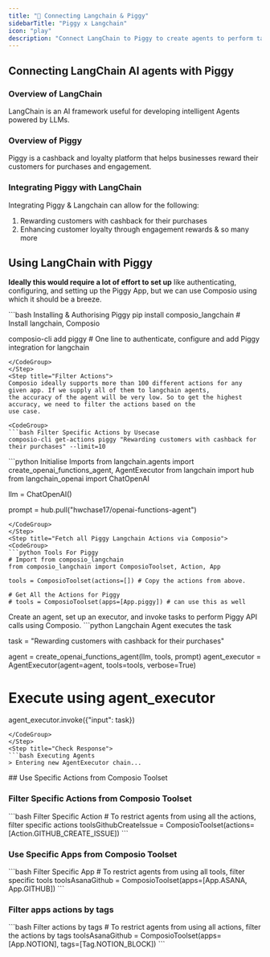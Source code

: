 ```yaml
---
title: "🚀 Connecting Langchain & Piggy"
sidebarTitle: "Piggy x Langchain"
icon: "play"
description: "Connect LangChain to Piggy to create agents to perform tasks using natural language"
---
```


## Connecting LangChain AI agents with Piggy

### Overview of LangChain

LangChain is an AI framework useful for developing intelligent Agents powered by LLMs.

### Overview of Piggy

Piggy is a cashback and loyalty platform that helps businesses reward their customers for purchases and engagement.

### Integrating Piggy with LangChain

Integrating Piggy & Langchain can allow for the following:

1. Rewarding customers with cashback for their purchases
2. Enhancing customer loyalty through engagement rewards
& so many more

## Using LangChain with Piggy

<Steps>
<Step title="Setting Up the Environment">

**Ideally this would require a lot of effort to set up** like authenticating, configuring, and setting up the Piggy App, but we can use Composio using which it should be a breeze.

<CodeGroup>
```bash Installing & Authorising Piggy
pip install composio_langchain # Install langchain, Composio 

composio-cli add piggy # One line to authenticate, configure and add Piggy integration for langchain
```
</CodeGroup>
</Step>
<Step title="Filter Actions">
Composio ideally supports more than 100 different actions for any given app. If we supply all of them to langchain agents, 
the accuracy of the agent will be very low. So to get the highest accuracy, we need to filter the actions based on the 
use case.

<CodeGroup>
```bash Filter Specific Actions by Usecase
composio-cli get-actions piggy "Rewarding customers with cashback for their purchases" --limit=10
```
</CodeGroup>

</Step>
<Step title="Import Base Packages">

<CodeGroup>
```python Initialise Imports
from langchain.agents import create_openai_functions_agent, AgentExecutor
from langchain import hub
from langchain_openai import ChatOpenAI


llm = ChatOpenAI()

prompt = hub.pull("hwchase17/openai-functions-agent")
```
</CodeGroup>
</Step>
<Step title="Fetch all Piggy Langchain Actions via Composio">
<CodeGroup>
```python Tools For Piggy
# Import from composio_langchain
from composio_langchain import ComposioToolset, Action, App

tools = ComposioToolset(actions=[]) # Copy the actions from above. 

# Get All the Actions for Piggy
# tools = ComposioToolset(apps=[App.piggy]) # can use this as well
```
</CodeGroup>
</Step>
<Step title="Execute the Agent">
Create an agent, set up an executor, and invoke tasks to perform Piggy API calls using Composio. 
<CodeGroup>
```python Langchain Agent executes the task

task = "Rewarding customers with cashback for their purchases"

agent = create_openai_functions_agent(llm, tools, prompt)
agent_executor = AgentExecutor(agent=agent, tools=tools, verbose=True)

# Execute using agent_executor
agent_executor.invoke({"input": task})
```
</CodeGroup>
</Step>
<Step title="Check Response">
```bash Executing Agents
> Entering new AgentExecutor chain...
```
</Step>
</Steps>
## Use Specific Actions from Composio Toolset

### Filter Specific Actions from Composio Toolset

<CodeGroup>
```bash Filter Specific Action
# To restrict agents from using all the actions, filter specific actions
toolsGithubCreateIssue = ComposioToolset(actions=[Action.GITHUB_CREATE_ISSUE])
```
</CodeGroup>

### Use Specific Apps from Composio Toolset
<CodeGroup>
```bash Filter Specific App
# To restrict agents from using all tools, filter specific tools
toolsAsanaGithub = ComposioToolset(apps=[App.ASANA, App.GITHUB])
```
</CodeGroup>

### Filter apps actions by tags 
<CodeGroup>
```bash Filter actions by tags
# To restrict agents from using all actions, filter the actions by tags
toolsAsanaGithub = ComposioToolset(apps=[App.NOTION], tags=[Tag.NOTION_BLOCK])
```
</CodeGroup>

